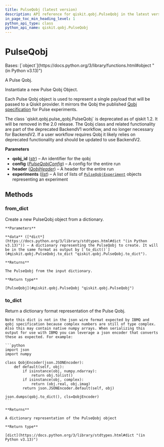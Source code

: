 ```yaml
---
title: PulseQobj (latest version)
description: API reference for qiskit.qobj.PulseQobj in the latest version of qiskit
in_page_toc_min_heading_level: 1
python_api_type: class
python_api_name: qiskit.qobj.PulseQobj
---
```


# PulseQobj

<Class id="qiskit.qobj.PulseQobj" isDedicatedPage={true} github="https://github.com/Qiskit/qiskit/tree/stable/1.2/qiskit/qobj/pulse_qobj.py#L591-L709" signature="qiskit.qobj.PulseQobj(qobj_id, config, experiments, header=None)" modifiers="class">
  Bases: [`object`](https://docs.python.org/3/library/functions.html#object "(in Python v3.13)")

  A Pulse Qobj.

  Instantiate a new Pulse Qobj Object.

  Each Pulse Qobj object is used to represent a single payload that will be passed to a Qiskit provider. It mirrors the Qobj the published [Qobj specification](https://arxiv.org/abs/1809.03452) for Pulse experiments.

  <Admonition title="Deprecated since version 1.2" type="danger">
    The class `qiskit.qobj.pulse_qobj.PulseQobj` is deprecated as of qiskit 1.2. It will be removed in the 2.0 release. The Qobj class and related functionality are part of the deprecated BackendV1 workflow, and no longer necessary for BackendV2. If a user workflow requires Qobj it likely relies on deprecated functionality and should be updated to use BackendV2.
  </Admonition>

  **Parameters**

  *   **qobj\_id** ([*str*](https://docs.python.org/3/library/stdtypes.html#str "(in Python v3.13)")) – An identifier for the qobj
  *   **config** ([*PulseQobjConfig*](qiskit.qobj.PulseQobjConfig "qiskit.qobj.PulseQobjConfig")) – A config for the entire run
  *   **header** ([*QobjHeader*](qiskit.qobj.QobjHeader "qiskit.qobj.QobjHeader")) – A header for the entire run
  *   **experiments** ([*list*](https://docs.python.org/3/library/stdtypes.html#list "(in Python v3.13)")) – A list of lists of [`PulseQobjExperiment`](qiskit.qobj.PulseQobjExperiment "qiskit.qobj.PulseQobjExperiment") objects representing an experiment

  ## Methods

  ### from\_dict

  <Function id="qiskit.qobj.PulseQobj.from_dict" github="https://github.com/Qiskit/qiskit/tree/stable/1.2/qiskit/qobj/pulse_qobj.py#L680-L703" signature="from_dict(data)" modifiers="classmethod">
    Create a new PulseQobj object from a dictionary.

    **Parameters**

    **data** ([*dict*](https://docs.python.org/3/library/stdtypes.html#dict "(in Python v3.13)")) – A dictionary representing the PulseQobj to create. It will be in the same format as output by [`to_dict()`](#qiskit.qobj.PulseQobj.to_dict "qiskit.qobj.PulseQobj.to_dict").

    **Returns**

    The PulseQobj from the input dictionary.

    **Return type**

    [PulseQobj](#qiskit.qobj.PulseQobj "qiskit.qobj.PulseQobj")
  </Function>

  ### to\_dict

  <Function id="qiskit.qobj.PulseQobj.to_dict" github="https://github.com/Qiskit/qiskit/tree/stable/1.2/qiskit/qobj/pulse_qobj.py#L643-L678" signature="to_dict()">
    Return a dictionary format representation of the Pulse Qobj.

    Note this dict is not in the json wire format expected by IBMQ and qobj specification because complex numbers are still of type complex. Also this may contain native numpy arrays. When serializing this output for use with IBMQ you can leverage a json encoder that converts these as expected. For example:

    ```python
    import json
    import numpy

    class QobjEncoder(json.JSONEncoder):
        def default(self, obj):
            if isinstance(obj, numpy.ndarray):
                return obj.tolist()
            if isinstance(obj, complex):
                return (obj.real, obj.imag)
            return json.JSONEncoder.default(self, obj)

    json.dumps(qobj.to_dict(), cls=QobjEncoder)
    ```

    **Returns**

    A dictionary representation of the PulseQobj object

    **Return type**

    [dict](https://docs.python.org/3/library/stdtypes.html#dict "(in Python v3.13)")
  </Function>
</Class>

